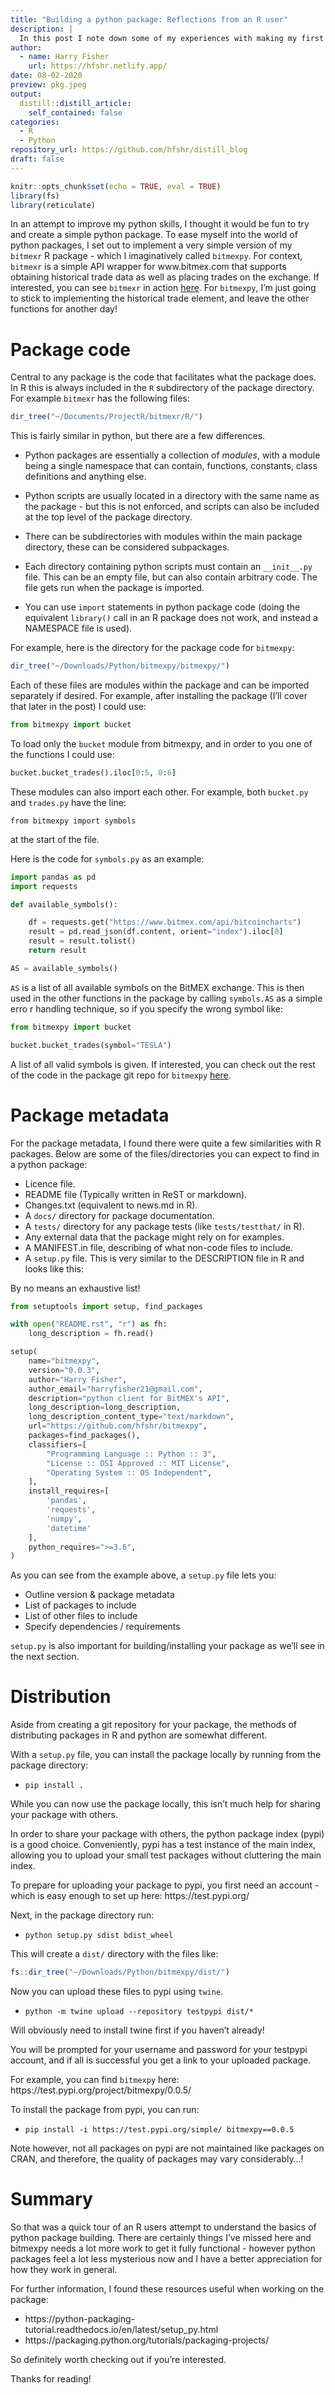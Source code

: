 ```yaml
---
title: "Building a python package: Reflections from an R user"
description: |
  In this post I note down some of my experiences with making my first python package, specifically highlighting some of the similarities and differences between R and python when it comes to package building. My hope is that R users looking to expand their pythonic horizons might find something useful!
author:
  - name: Harry Fisher
    url: https://hfshr.netlify.app/
date: 08-02-2020
preview: pkg.jpeg
output:
  distill::distill_article:
    self_contained: false
categories:
  - R
  - Python
repository_url: https://github.com/hfshr/distill_blog      
draft: false
---
```


```r
knitr::opts_chunk$set(echo = TRUE, eval = TRUE)
library(fs)
library(reticulate)

```

In an attempt to improve my python skills, I thought it would be fun to try and create a simple python package.
To ease myself into the world of python packages, I set out to implement a very simple version of my `bitmexr` R package - which I imaginatively called `bitmexpy`. 
For context, `bitmexr` is a simple API wrapper for www.bitmex.com that supports obtaining historical trade data as well as placing trades on the exchange. 
If interested, you can see `bitmexr` in action [here](https://hfshr.github.io/bitmexr/). 
For `bitmexpy`, I'm just going to stick to implementing the historical trade element, and leave the other functions for another day! 

# Package code

Central to any package is the code that facilitates what the package does. In R this is always included in the `R` subdirectory of the package directory. For example `bitmexr` has the following files: 

```r
dir_tree("~/Documents/ProjectR/bitmexr/R/")
```

This is fairly similar in python, but there are a few differences. 

* Python packages are essentially a collection of _modules_, with a module being a single namespace that can contain, functions, constants, class definitions and anything else. 
 
* Python scripts are usually located in a directory with the same name as the package - but this is not enforced, and scripts can also be included at the top level of the package directory.

* There can be subdirectories with modules within the main package directory, these can be considered subpackages.

* Each directory containing python scripts must contain an `__init__.py` file. This can be an empty file, but can also contain arbitrary code. The file gets run when the package is imported.

* You can use `import` statements in python package code (doing the equivalent `library()` call in an R package does not work, and instead a NAMESPACE file is used).

For example, here is the directory for the package code for `bitmexpy`:

```r
dir_tree("~/Downloads/Python/bitmexpy/bitmexpy/")
```

Each of these files are modules within the package and can be imported separately if desired. For example, after installing the package (I'll cover that later in the post) I could use:

```python
from bitmexpy import bucket
```

To load only the `bucket` module from bitmexpy, and in order to you one of the functions I could use:

```python

bucket.bucket_trades().iloc[0:5, 0:6]

```


These modules can also import each other. For example, both `bucket.py` and `trades.py` have the line:

`from bitmexpy import symbols`

at the start of the file.

Here is the code for `symbols.py` as an example:

```python
import pandas as pd
import requests

def available_symbols():

    df = requests.get("https://www.bitmex.com/api/bitcoincharts")
    result = pd.read_json(df.content, orient="index").iloc[0]
    result = result.tolist()
    return result

AS = available_symbols()
```

`AS` is a list of all available symbols on the BitMEX exchange. This is then used in the other functions in the package by calling `symbols.AS` as a simple erro r handling technique, so if you specify the wrong symbol like:

```python
from bitmexpy import bucket

bucket.bucket_trades(symbol="TESLA")
```

A list of all valid symbols is given. If interested, you can check out the rest of the code in the package git repo for `bitmexpy` [here](https://github.com/hfshr/bitmexpy).

# Package metadata

For the package metadata, I found there were quite a few similarities with R packages. Below are some of the files/directories you can expect to find in a python package:

* Licence file.
* README file (Typically written in ReST or markdown).
* Changes.txt (equivalent to news.md in R).
* A `docs/` directory for package documentation.
* A `tests/` directory for any package tests (like `tests/testthat/` in R).
* Any external data that the package might rely on for examples.
* A MANIFEST.in file, describing of what non-code files to include.
* A `setup.py` file. This is very similar to the DESCRIPTION file in R and looks like this:

<aside>
By no means an exhaustive list!
</aside>

```python
from setuptools import setup, find_packages

with open("README.rst", "r") as fh:
    long_description = fh.read()

setup(
    name="bitmexpy", 
    version="0.0.3",
    author="Harry Fisher",
    author_email="harryfisher21@gmail.com",
    description="python client for BitMEX's API",
    long_description=long_description,
    long_description_content_type="text/markdown",
    url="https://github.com/hfshr/bitmexpy",
    packages=find_packages(),
    classifiers=[
        "Programming Language :: Python :: 3",
        "License :: OSI Approved :: MIT License",
        "Operating System :: OS Independent",
    ],
    install_requires=[
        'pandas',
        'requests',
        'numpy',
        'datetime'
    ],
    python_requires=">=3.6",
)

```

As you can see from the example above, a `setup.py` file lets you:

* Outline version & package metadata
* List of packages to include
* List of other files to include
* Specify dependencies / requirements

`setup.py` is also important for building/installing your package as we'll see in the next section.

# Distribution

Aside from creating a git repository for your package, the methods of distributing packages in R and python are somewhat different. 

With a `setup.py` file, you can install the package locally by running from the package directory:

* `pip install .`

While you can now use the package locally, this isn't much help for sharing your package with others.

In order to share your package with others, the python package index (pypi) is a good choice. Conveniently, pypi has a test instance of the main index, allowing you to upload your small test packages without cluttering the main index. 

To prepare for uploading your package to pypi, you first need an account - which is easy enough to set up here: https://test.pypi.org/

Next, in the package directory run:

* `python setup.py sdist bdist_wheel`

This will create a `dist/` directory with the files like:

```r
fs::dir_tree("~/Downloads/Python/bitmexpy/dist/")
```

Now you can upload these files to pypi using `twine`.

* `python -m twine upload --repository testpypi dist/*`

<aside>
Will obviously need to install twine first if you haven't already!
</aside>

You will be prompted for your username and password for your testpypi account, and if all is successful you get a link to your uploaded package.

For example, you can find `bitmexpy` here: https://test.pypi.org/project/bitmexpy/0.0.5/

To install the package from pypi, you can run:

* `pip install -i https://test.pypi.org/simple/ bitmexpy==0.0.5`

Note however, not all packages on pypi are not maintained like packages on CRAN, and therefore, the quality of packages may vary considerably...! 

# Summary

So that was a quick tour of an R users attempt to understand the basics of python package building. There are certainly things I've missed here and bitmexpy needs a lot more work to get it fully functional - however python packages feel a lot less mysterious now and I have a better appreciation for how they work in general.

For further information, I found these resources useful when working on the package:

* https://python-packaging-tutorial.readthedocs.io/en/latest/setup_py.html
* https://packaging.python.org/tutorials/packaging-projects/

So definitely worth checking out if you're interested.

Thanks for reading!